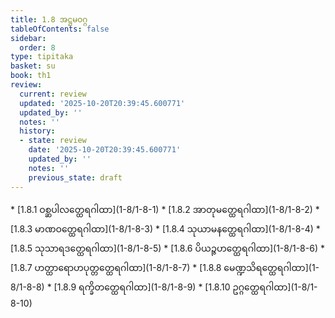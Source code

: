 ```yaml
---
title: 1.8 အဋ္ဌမဝဂ္ဂ
tableOfContents: false
sidebar:
  order: 8
type: tipitaka
basket: su
book: th1
review:
  current: review
  updated: '2025-10-20T20:39:45.600771'
  updated_by: ''
  notes: ''
  history:
  - state: review
    date: '2025-10-20T20:39:45.600771'
    updated_by: ''
    notes: ''
    previous_state: draft
---
```



<DynamicBreadcrumb />


<ReviewStatus review={frontmatter.review} showDetails={true} />

<HypothesisAnnotation frontmatter={frontmatter} />



<TableOfContents book="th1" section="1.8">
* [1.8.1 ဝစ္ဆပါလတ္ထေရဂါထာ](1-8/1-8-1)
* [1.8.2 အာတုမတ္ထေရဂါထာ](1-8/1-8-2)
* [1.8.3 မာဏဝတ္ထေရဂါထာ](1-8/1-8-3)
* [1.8.4 သုယာမနတ္ထေရဂါထာ](1-8/1-8-4)
* [1.8.5 သုသာရဒတ္ထေရဂါထာ](1-8/1-8-5)
* [1.8.6 ပိယဉ္ဇဟတ္ထေရဂါထာ](1-8/1-8-6)
* [1.8.7 ဟတ္ထာရောဟပုတ္တတ္ထေရဂါထာ](1-8/1-8-7)
* [1.8.8 မေဏ္ဍသိရတ္ထေရဂါထာ](1-8/1-8-8)
* [1.8.9 ရက္ခိတတ္ထေရဂါထာ](1-8/1-8-9)
* [1.8.10 ဥဂ္ဂတ္ထေရဂါထာ](1-8/1-8-10)
</TableOfContents>